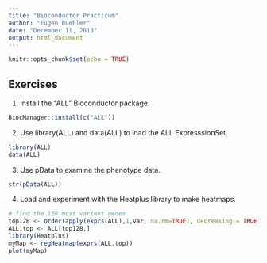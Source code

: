 ```yaml
---
title: "Bioconductor Practicum"
author: "Eugen Buehler"
date: "December 11, 2018"
output: html_document
---
```


```r
knitr::opts_chunk$set(echo = TRUE)
```

## Exercises

1. Install the "ALL" Bioconductor package.

```r
BiocManager::install(c("ALL"))
```

2. Use library(ALL) and data(ALL) to load the ALL ExpresssionSet.

```r
library(ALL)
data(ALL)
```

3. Use pData to examine the phenotype data.

```r
str(pData(ALL))
```

4. Load and experiment with the Heatplus library to make heatmaps.  

```r
# find the 128 most variant genes
top128 <- order(apply(exprs(ALL),1,var, na.rm=TRUE), decreasing = TRUE)[1:128]
ALL.top <- ALL[top128,]
library(Heatplus)
myMap <- regHeatmap(exprs(ALL.top))
plot(myMap)
```

